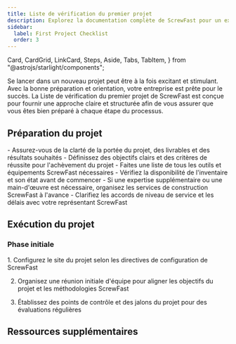 ```yaml
---
title: Liste de vérification du premier projet
description: Explorez la documentation complète de ScrewFast pour un examen approfondi de nos outils haut de gamme et services de construction.
sidebar:
  label: First Project Checklist
  order: 3
---
```


  Card,
  CardGrid,
  LinkCard,
  Steps,
  Aside,
  Tabs,
  TabItem,
} from "@astrojs/starlight/components";

Se lancer dans un nouveau projet peut être à la fois excitant et stimulant. Avec la bonne préparation et orientation, votre entreprise est prête pour le succès. La Liste de vérification du premier projet de ScrewFast est conçue pour fournir une approche claire et structurée afin de vous assurer que vous êtes bien préparé à chaque étape du processus.

## Préparation du projet

<CardGrid>
  <Card title="Portée et objectifs">
    - Assurez-vous de la clarté de la portée du projet, des livrables et des
    résultats souhaités - Définissez des objectifs clairs et des critères de
    réussite pour l'achèvement du projet
  </Card>
  <Card title="Outils et équipement">
    - Faites une liste de tous les outils et équipements ScrewFast nécessaires -
    Vérifiez la disponibilité de l'inventaire et son état avant de commencer
  </Card>
  <Card title="Organisation des services">
    - Si une expertise supplémentaire ou une main-d'œuvre est nécessaire,
    organisez les services de construction ScrewFast à l'avance - Clarifiez les
    accords de niveau de service et les délais avec votre représentant ScrewFast
  </Card>
</CardGrid>

## Exécution du projet

### Phase initiale

<Steps>
1. Configurez le site du projet selon les directives de configuration de ScrewFast

2. Organisez une réunion initiale d'équipe pour aligner les objectifs du projet et les méthodologies ScrewFast

3. Établissez des points de contrôle et des jalons du projet pour des évaluations régulières
   </Steps>

## Ressources supplémentaires

<CardGrid>
  <LinkCard
    title="Guides détaillés"
    description="Accédez à une documentation approfondie et aux manuels d'utilisation des outils et services ScrewFast."
    href="fr/guides/getting-started"
  />
  <LinkCard
    title="Contacts de support"
    description="Gardez à portée de main les coordonnées du support ScrewFast, disponible pour vous aider tout au long de votre projet."
    href="fr/guides/getting-started"
  />
  <LinkCard
    title="Apprentissage avancé"
    description="Explorez d'autres ressources éducatives fournies par ScrewFast pour affiner vos compétences et vos connaissances."
    href="fr/guides/getting-started"
  />
</CardGrid>
